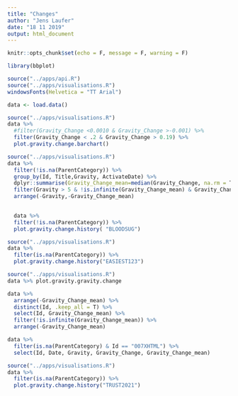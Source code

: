```yaml
---
title: "Changes"
author: "Jens Laufer"
date: "18 11 2019"
output: html_document
---
```


```r
knitr::opts_chunk$set(echo = F, message = F, warning = F)
```

```r
library(bbplot)
```


```r
source("../apps/api.R")
source("../apps/visualisations.R")
windowsFonts(Helvetica = "TT Arial")
```

```r
data <- load.data()
```




```r

source("../apps/visualisations.R")
data %>% 
  #filter(Gravity_Change <0.0010 & Gravity_Change >-0.001) %>%
  filter(Gravity_Change < .2 & Gravity_Change > 0.19) %>% 
  plot.gravity.change.barchart()
```

```r

source("../apps/visualisations.R")
data %>% 
  filter(!is.na(ParentCategory)) %>% 
  group_by(Id, Title,Gravity, ActivateDate) %>% 
  dplyr::summarise(Gravity_Change_mean=median(Gravity_Change, na.rm = T)) %>% 
  filter(Gravity > 5 & !is.infinite(Gravity_Change_mean) & Gravity_Change_mean>0.01) %>% 
  arrange(-Gravity,-Gravity_Change_mean) 
  
```



```r

  data %>%
  filter(!is.na(ParentCategory)) %>% 
  plot.gravity.change.history( "BLOODSUG")
```


```r

source("../apps/visualisations.R")
data %>%
  filter(is.na(ParentCategory)) %>% 
  plot.gravity.change.history("EASIEST123")
```

```r

source("../apps/visualisations.R")
data %>% plot.gravity.gravity.change
```



```r

data %>%  
  arrange(-Gravity_Change_mean) %>% 
  distinct(Id, .keep_all = T) %>% 
  select(Id, Gravity_Change_mean) %>%
  filter(!is.infinite(Gravity_Change_mean)) %>% 
  arrange(-Gravity_Change_mean) 
```

```r
data %>% 
  filter(is.na(ParentCategory) & Id == "007XHTML") %>% 
  select(Id, Date, Gravity, Gravity_Change, Gravity_Change_mean)
```


```r

source("../apps/visualisations.R")
data %>%
  filter(is.na(ParentCategory)) %>% 
  plot.gravity.change.history("TRUST2021")
```



